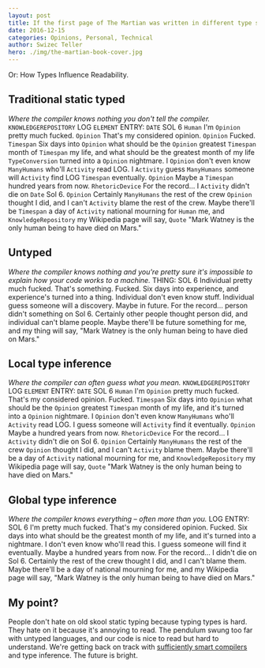 ```yaml
---
layout: post
title: If the first page of The Martian was written in different type systems
date: 2016-12-15
categories: Opinions, Personal, Technical
author: Swizec Teller
hero: ./img/the-martian-book-cover.jpg
---
```


Or: How Types Influence Readability.

## Traditional static typed

_Where the compiler knows nothing you don't tell the compiler._ `KNOWLEDGEREPOSITORY` LOG `ELEMENT` ENTRY: `DATE` SOL 6 `Human` I'm `Opinion` pretty much fucked. `Opinion` That's my considered opinion. `Opinion` Fucked. `Timespan` Six days into `Opinion` what should be the `Opinion` greatest `Timespan` month of `Timespan` my life, and what should be the greatest month of my life `TypeConversion` turned into a `Opinion` nightmare. I `Opinion` don't even know `ManyHumans` who'll `Activity` read LOG. I `Activity` guess `ManyHumans` someone will `Activity` find LOG `Timespan` eventually. `Opinion` Maybe a `Timespan` hundred years from now. `RhetoricDevice` For the record… I `Activity` didn't die on `Date` Sol 6. `Opinion` Certainly `ManyHumans` the rest of the crew `Opinion` thought I did, and I can't `Activity` blame the rest of the crew. Maybe there'll be `Timespan` a day of `Activity` national mourning for `Human` me, and `KnowledgeRepository` my Wikipedia page will say, `Quote` "Mark Watney is the only human being to have died on Mars."

## Untyped

_Where the compiler knows nothing and you're pretty sure it's impossible to explain how your code works to a machine._ THING: SOL 6 Individual pretty much fucked. That's something. Fucked. Six days into experience, and experience's turned into a thing. Individual don't even know stuff. Individual guess someone will a discovery. Maybe in future. For the record… person didn't something on Sol 6. Certainly other people thought person did, and individual can't blame people. Maybe there'll be future something for me, and my thing will say, "Mark Watney is the only human being to have died on Mars."

## Local type inference

_Where the compiler can often guess what you mean._ `KNOWLEDGEREPOSITORY` LOG `ELEMENT` ENTRY: `DATE` SOL 6 `Human` I'm `Opinion` pretty much fucked. That's my considered opinion. Fucked. `Timespan` Six days into `Opinion` what should be the `Opinion` greatest `Timespan` month of my life, and it's turned into a `Opinion` nightmare. I `Opinion` don't even know `ManyHumans` who'll `Activity` read LOG. I guess someone will `Activity` find it eventually. `Opinion` Maybe a hundred years from now. `RhetoricDevice` For the record… I `Activity` didn't die on Sol 6. `Opinion` Certainly `ManyHumans` the rest of the crew `Opinion` thought I did, and I can't `Activity` blame them. Maybe there'll be a day of `Activity` national mourning for me, and `KnowledgeRepository` my Wikipedia page will say, `Quote` "Mark Watney is the only human being to have died on Mars."

## Global type inference

_Where the compiler knows everything – often more than you._ LOG ENTRY: SOL 6 I'm pretty much fucked. That's my considered opinion. Fucked. Six days into what should be the greatest month of my life, and it's turned into a nightmare. I don't even know who'll read this. I guess someone will find it eventually. Maybe a hundred years from now. For the record… I didn't die on Sol 6. Certainly the rest of the crew thought I did, and I can't blame them. Maybe there'll be a day of national mourning for me, and my Wikipedia page will say, "Mark Watney is the only human being to have died on Mars."

## My point?

People don't hate on old skool static typing because typing types is hard. They hate on it because it's annoying to read. The pendulum swung too far with untyped languages, and our code is nice to read but hard to understand. We're getting back on track with [sufficiently smart compilers](http://wiki.c2.com/?SufficientlySmartCompiler) and type inference. The future is bright.

